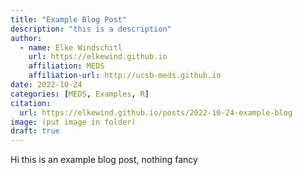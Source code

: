 ```yaml
---
title: "Example Blog Post"
description: "this is a description"
author:
  - name: Elke Windschitl
    url: https://elkewind.github.io
    affiliation: MEDS
    affiliation-url: http://ucsb-meds.github.io
date: 2022-10-24
categories: [MEDS, Examples, R]
citation: 
  url: https://elkewind.github.io/posts/2022-10-24-example-blog
image: (put image in folder)
draft: true
---
```


Hi this is an example blog post, nothing fancy